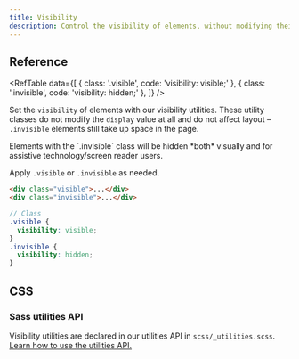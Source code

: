 ```yaml
---
title: Visibility
description: Control the visibility of elements, without modifying their display, with visibility utilities.
---
```


## Reference

<RefTable data={[
  {
    class: '.visible',
    code: 'visibility: visible;'
  },
  {
    class: '.invisible',
    code: 'visibility: hidden;'
  },
]} />

Set the `visibility` of elements with our visibility utilities. These utility classes do not modify the `display` value at all and do not affect layout – `.invisible` elements still take up space in the page.

<Callout type="warning">
Elements with the `.invisible` class will be hidden *both* visually and for assistive technology/screen reader users.
</Callout>

Apply `.visible` or `.invisible` as needed.

```html
<div class="visible">...</div>
<div class="invisible">...</div>
```

```scss
// Class
.visible {
  visibility: visible;
}
.invisible {
  visibility: hidden;
}
```

## CSS

### Sass utilities API

Visibility utilities are declared in our utilities API in `scss/_utilities.scss`. [Learn how to use the utilities API.]([[docsref:/utilities/api#using-the-api]])

<ScssDocs name="utils-visibility" file="scss/_utilities.scss" />
